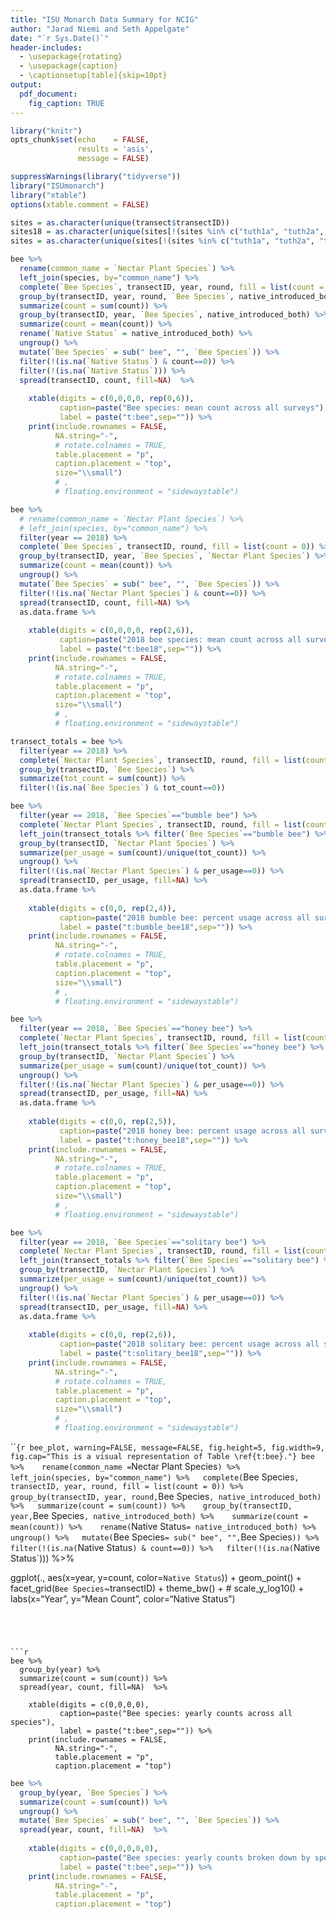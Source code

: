 ```yaml
---
title: "ISU Monarch Data Summary for NCIG"
author: "Jarad Niemi and Seth Appelgate"
date: "`r Sys.Date()`"
header-includes:
  - \usepackage{rotating}
  - \usepackage{caption} 
  - \captionsetup[table]{skip=10pt}
output: 
  pdf_document:
    fig_caption: TRUE
---
```


```r
library("knitr")
opts_chunk$set(echo    = FALSE, 
               results = 'asis',
               message = FALSE)
```

```r
suppressWarnings(library("tidyverse"))
library("ISUmonarch")
library("xtable")
options(xtable.comment = FALSE)
```

\setlength{\tabcolsep}{3pt}


```r
sites = as.character(unique(transect$transectID))
sites18 = as.character(unique(sites[!(sites %in% c("tuth1a", "tuth2a", "tsie1a"))]))
sites = as.character(unique(sites[!(sites %in% c("tuth1a", "tuth2a", "tsie1a", "tfis1a"))]))
```


<!-- Bee -->
```r
bee %>% 
  rename(common_name = `Nectar Plant Species`) %>%
  left_join(species, by="common_name") %>%
  complete(`Bee Species`, transectID, year, round, fill = list(count = 0)) %>%
  group_by(transectID, year, round, `Bee Species`, native_introduced_both) %>%
  summarize(count = sum(count)) %>% 
  group_by(transectID, year, `Bee Species`, native_introduced_both) %>% 
  summarize(count = mean(count)) %>% 
  rename(`Native Status` = native_introduced_both) %>%
  ungroup() %>%
  mutate(`Bee Species` = sub(" bee", "", `Bee Species`)) %>%
  filter(!(is.na(`Native Status`) & count==0)) %>%
  filter(!(is.na(`Native Status`))) %>%
  spread(transectID, count, fill=NA)  %>%
    
    xtable(digits = c(0,0,0,0, rep(0,6)),
           caption=paste("Bee species: mean count across all surveys"),
           label = paste("t:bee",sep="")) %>%
    print(include.rownames = FALSE, 
          NA.string="-", 
          # rotate.colnames = TRUE,
          table.placement = "p",
          caption.placement = "top",
          size="\\small")
          # ,
          # floating.environment = "sidewaystable") 
```


```r
bee %>% 
  # rename(common_name = `Nectar Plant Species`) %>%
  # left_join(species, by="common_name") %>%
  filter(year == 2018) %>%
  complete(`Bee Species`, transectID, round, fill = list(count = 0)) %>%
  group_by(transectID, year, `Bee Species`, `Nectar Plant Species`) %>% 
  summarize(count = mean(count)) %>% 
  ungroup() %>%
  mutate(`Bee Species` = sub(" bee", "", `Bee Species`)) %>%
  filter(!(is.na(`Nectar Plant Species`) & count==0)) %>%
  spread(transectID, count, fill=NA) %>% 
  as.data.frame %>%
    
    xtable(digits = c(0,0,0,0, rep(2,6)),
           caption=paste("2018 bee species: mean count across all surveys"),
           label = paste("t:bee18",sep="")) %>%
    print(include.rownames = FALSE, 
          NA.string="-", 
          # rotate.colnames = TRUE,
          table.placement = "p",
          caption.placement = "top",
          size="\\small")
          # ,
          # floating.environment = "sidewaystable") 
```



```r
transect_totals = bee %>% 
  filter(year == 2018) %>%
  complete(`Nectar Plant Species`, transectID, round, fill = list(count = 0)) %>%
  group_by(transectID, `Bee Species`) %>% 
  summarize(tot_count = sum(count)) %>%
  filter(!(is.na(`Bee Species`) & tot_count==0))
```




```r
bee %>% 
  filter(year == 2018, `Bee Species`=="bumble bee") %>%
  complete(`Nectar Plant Species`, transectID, round, fill = list(count = 0)) %>%
  left_join(transect_totals %>% filter(`Bee Species`=="bumble bee") %>% select(tot_count), "transectID") %>%
  group_by(transectID, `Nectar Plant Species`) %>% 
  summarize(per_usage = sum(count)/unique(tot_count)) %>% 
  ungroup() %>%
  filter(!(is.na(`Nectar Plant Species`) & per_usage==0)) %>%
  spread(transectID, per_usage, fill=NA) %>% 
  as.data.frame %>%
    
    xtable(digits = c(0,0, rep(2,4)),
           caption=paste("2018 bumble bee: percent usage across all surveys"),
           label = paste("t:bumble_bee18",sep="")) %>%
    print(include.rownames = FALSE, 
          NA.string="-", 
          # rotate.colnames = TRUE,
          table.placement = "p",
          caption.placement = "top",
          size="\\small")
          # ,
          # floating.environment = "sidewaystable") 
```

```r
bee %>% 
  filter(year == 2018, `Bee Species`=="honey bee") %>%
  complete(`Nectar Plant Species`, transectID, round, fill = list(count = 0)) %>%
  left_join(transect_totals %>% filter(`Bee Species`=="honey bee") %>% select(tot_count), "transectID") %>%
  group_by(transectID, `Nectar Plant Species`) %>% 
  summarize(per_usage = sum(count)/unique(tot_count)) %>% 
  ungroup() %>%
  filter(!(is.na(`Nectar Plant Species`) & per_usage==0)) %>%
  spread(transectID, per_usage, fill=NA) %>% 
  as.data.frame %>%
    
    xtable(digits = c(0,0, rep(2,5)),
           caption=paste("2018 honey bee: percent usage across all surveys"),
           label = paste("t:honey_bee18",sep="")) %>%
    print(include.rownames = FALSE, 
          NA.string="-", 
          # rotate.colnames = TRUE,
          table.placement = "p",
          caption.placement = "top",
          size="\\small")
          # ,
          # floating.environment = "sidewaystable") 
```

```r
bee %>% 
  filter(year == 2018, `Bee Species`=="solitary bee") %>%
  complete(`Nectar Plant Species`, transectID, round, fill = list(count = 0)) %>%
  left_join(transect_totals %>% filter(`Bee Species`=="solitary bee") %>% select(tot_count), "transectID") %>%
  group_by(transectID, `Nectar Plant Species`) %>% 
  summarize(per_usage = sum(count)/unique(tot_count)) %>% 
  ungroup() %>%
  filter(!(is.na(`Nectar Plant Species`) & per_usage==0)) %>%
  spread(transectID, per_usage, fill=NA) %>% 
  as.data.frame %>%
    
    xtable(digits = c(0,0, rep(2,6)),
           caption=paste("2018 solitary bee: percent usage across all surveys"),
           label = paste("t:solitary_bee18",sep="")) %>%
    print(include.rownames = FALSE, 
          NA.string="-", 
          # rotate.colnames = TRUE,
          table.placement = "p",
          caption.placement = "top",
          size="\\small")
          # ,
          # floating.environment = "sidewaystable") 
```

\newpage
```{r bee_plot, warning=FALSE, message=FALSE, fig.height=5, fig.width=9, fig.cap="This is a visual representation of Table \ref{t:bee}."}
bee %>% 
  rename(common_name = `Nectar Plant Species`) %>%
  left_join(species, by="common_name") %>%
  complete(`Bee Species`, transectID, year, round, fill = list(count = 0)) %>%
  group_by(transectID, year, round, `Bee Species`, native_introduced_both) %>%
  summarize(count = sum(count)) %>% 
  group_by(transectID, year, `Bee Species`, native_introduced_both) %>% 
  summarize(count = mean(count)) %>% 
  rename(`Native Status` = native_introduced_both) %>%
  ungroup() %>%
  mutate(`Bee Species` = sub(" bee", "", `Bee Species`)) %>%
  filter(!(is.na(`Native Status`) & count==0)) %>%
  filter(!(is.na(`Native Status`))) %>%
  
  ggplot(., aes(x=year, y=count, color=`Native Status`)) + 
    geom_point() + 
    facet_grid(`Bee Species`~transectID) + 
    theme_bw() + 
    # scale_y_log10() + 
    labs(x="Year", y="Mean Count", color="Native Status")
```




```r
bee %>% 
  group_by(year) %>%
  summarize(count = sum(count)) %>% 
  spread(year, count, fill=NA)  %>%
    
    xtable(digits = c(0,0,0,0),
           caption=paste("Bee species: yearly counts across all species"),
           label = paste("t:bee",sep="")) %>%
    print(include.rownames = FALSE, 
          NA.string="-", 
          table.placement = "p",
          caption.placement = "top")
```


```r
bee %>% 
  group_by(year, `Bee Species`) %>%
  summarize(count = sum(count)) %>% 
  ungroup() %>%
  mutate(`Bee Species` = sub(" bee", "", `Bee Species`)) %>%
  spread(year, count, fill=NA)  %>%
    
    xtable(digits = c(0,0,0,0,0),
           caption=paste("Bee species: yearly counts broken down by species"),
           label = paste("t:bee",sep="")) %>%
    print(include.rownames = FALSE, 
          NA.string="-", 
          table.placement = "p",
          caption.placement = "top")

```


